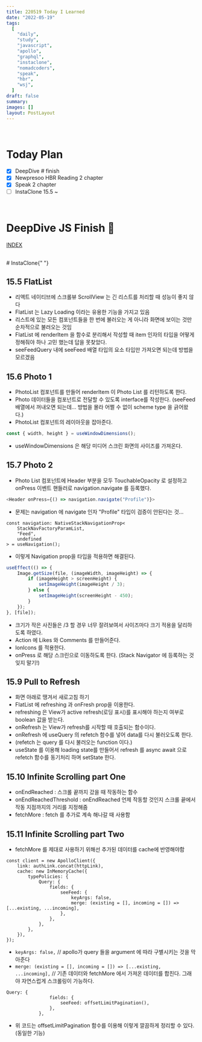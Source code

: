 ```yaml
---
title: 220519 Today I Learned
date: "2022-05-19"
tags:
  [
    "daily",
    "study",
    "javascript",
    "apollo",
    "graphql",
    "instaclone",
    "nomadcoders",
    "speak",
    "hbr",
    "wsj",
  ]
draft: false
summary:
images: []
layout: PostLayout
---
```


<br />

# Today Plan

- [x] DeepDive # finish
- [x] Newpresoo HBR Reading 2 chapter
- [x] Speak 2 chapter
- [ ] InstaClone 15.5 ~

<br />

# DeepDive JS Finish 🚀

[INDEX](https://github.com/geonya/books/blob/master/deepdive-javascript/README.md)

<br /># InstaClone{" "}

## 15.5 FlatList

- 리액트 네이티브에 스크롤뷰 ScrollView 는 긴 리스트를 처리할 때 성능이 좋지 않다
- FlatList 는 Lazy Loading 이라는 유용한 기능을 가지고 있음
- 리스트에 있는 모든 컴포넌트들을 한 번에 불러오는 게 아니라 화면에 보이는 것만 순차적으로 불러오는 것임
- FlatList 에 renderItem 을 함수로 분리해서 작성할 때 item 인자의 타입을 어떻게 정해줘야 하나 고민 했는데 답을 못찾았다.
- seeFeedQuery 내에 seeFeed 배열 타입의 요소 타입만 가져오면 되는데 방법을 모르겠음

## 15.6 Photo 1

- PhotoList 컴포넌트를 만들어 renderItem 이 Photo List 를 리턴하도록 한다.
- Photo 데이터들을 컴포넌트로 전달할 수 있도록 interface를 작성한다. (seeFeed 배열에서 꺼내오면 되는데… 방법을 몰라 어쩔 수 없이 scheme type 을 긁어왔다.)
- PhotoList 컴포넌트의 레이아웃을 잡아준다.

```js
const { width, height } = useWindowDimensions();
```

- useWindowDimensions 은 해당 미디어 스크린 화면의 사이즈를 가져온다.

## 15.7 Photo 2

- Photo List 컴포넌트에 Header 부분을 모두 TouchableOpacity 로 설정하고 onPress 이벤트 핸들러로 navigation.navigate 를 등록했다.

```js
<Header onPress={() => navigation.navigate("Profile")}>
```

- 문제는 navigation 에 navigate 인자 "Profile" 타입이 검증이 안된다는 것...

```tsx
const navigation: NativeStackNavigationProp<
	StackNavFactoryParamList,
	"Feed",
	undefined
> = useNavigation();
```

- 이렇게 Navigation prop을 타입을 적용하면 해결된다.

```js
useEffect(() => {
	Image.getSize(file, (imageWidth, imageHeight) => {
		if (imageHeight > screenHeight) {
			setImageHeight(imageHeight / 3);
		} else {
			setImageHeight(screenHeight - 450);
		}
	});
}, [file]);
```

- 크기가 작은 사진들은 /3 할 경우 너무 잘려보여서 사이즈마다 크기 적용을 달리하도록 하였다.
- Action 에 Likes 와 Comments 를 만들어준다.
- IonIcons 를 적용한다.
- onPress 로 해당 스크린으로 이동하도록 한다. (Stack Navigator 에 등록하는 것 잊지 말기!)

## 15.9 Pull to Refresh

- 화면 아래로 땡겨서 새로고침 하기
- FlatList 에 refreshing 과 onFresh prop을 이용한다.
- refreshing 은 View가 active refresh(로딩 표시)를 표시해야 하는지 여부로 boolean 값을 받는다.
- onRefresh 는 View가 refresh를 시작할 때 호출되는 함수이다.
- onRefresh 에 useQuery 의 refetch 함수를 넣어 data를 다시 불러오도록 한다.
- (refetch 는 query 를 다시 불러오는 function 이다.)
- useState 를 이용해 loading state를 만들어서 refresh 를 async await 으로 refetch 함수를 동기처리 하며 setState 한다.

## 15.10 Infinite Scrolling part One

- onEndReached : 스크롤 끝까지 갔을 때 작동하는 함수
- onEndReachedThreshold : onEndReached 언제 작동할 것인지 스크롤 끝에서 작동 지점까지의 거리를 지정해줌
- fetchMore : fetch 를 추가로 계속 해나갈 때 사용함

## 15.11 Infinite Scrolling part Two

- fetchMore 를 제대로 사용하기 위해선 추가된 데이터를 cache에 반영해야함

```tsx
const client = new ApolloClient({
	link: authLink.concat(httpLink),
	cache: new InMemoryCache({
		typePolicies: {
			Query: {
				fields: {
					seeFeed: {
						keyArgs: false,
						merge: (existing = [], incoming = []) => [...existing, ...incoming],
					},
				},
			},
		},
	}),
});
```

- `keyArgs: false,` // apollo가 query 들을 argument 에 따라 구별시키는 것을 막아준다
- `merge: (existing = [], incoming = []) => [...existing, ...incoming],` // 기존 데이터와 fetchMore 에서 가져온 데이터를 합친다. 그래야 자연스럽게 스크롤링이 가능하다.

```tsx
Query: {
				fields: {
					seeFeed: offsetLimitPagination(),
				},
			},
```

- 위 코드는 offsetLimitPagination 함수를 이용해 이렇게 깔끔하게 정리할 수 있다. (동일한 기능)
